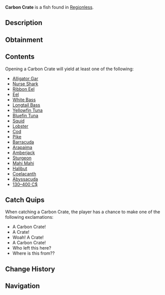 {{FishInfobox
|image          = Carbon Crate.png
|rarity         = Rare
|sea            = First Sea
|location       = [[Regionless]]
|sublocation    = 
|sources        = Fishing Rod
|radar_location = 
|xp             = 50
|weather        = 
|time           = 
|season         = 
|bait           = Magnet
|base_weight    = 16
|base_value     = 140
|weight_range   = 0
|base_chance    = 2
|base_resil     = 50
}}
'''Carbon Crate''' is a {{Rarity|Rare}} fish found in [[Regionless]].

== Description ==
{{Description|A large military grade crate, lost from some sort of commercial fishing boat. The date of it's disappearance is unknown. Therefore, finders keepers?- Opening it might give you an array of fish, bait, and money!|Bestiary Entry}}

== Obtainment ==
{{Description|Fallen off of a commercial fishing boat.|Bestiary Hint}}
{{Fish Availability|
Ancient Isle/Algae Hunt
Ancient Isle/Surrounding Ocean
Atlantis/Ancient Kraken Hunt
Atlantis/Ethereal Abyss
Atlantis/Kraken Hunt
Atlantis/Kraken Pool
Atlantis/Poseidon Temple
Atlantis/Sunken Depths
Atlantis/Surrounding Ocean
Atlantis/Zeus's Rod Room
FischFright/Frightful Pool
Forsaken Shores/Algae Hunt
Golden Tide
LEGO Pool/Studalodon Hunt
Lovestorm/Normal
Lovestorm/Supercharged
Megalodon Hunt/Eclipse and Weekend
Megalodon Hunt/Normal
Mushgrove Swamp
Mushgrove Swamp/Algae Hunt
Ocean/Deep Ocean
Ocean/Harvesters Spike
Ocean/Strange Whirlpool
Orca Migration/Ancient
Orca Migration/Normal
Snowcap Island/Algae Hunt
Snowcap Island/Surrounding Ocean
Sunstone Island/Crate Cave
Vertigo/Vertigos Dip
Whale Migration/Moby
Whale Migration/Normal
|top_rods      = 
Magnet Rod\226390.38\227143.04;
Leviathan's Fang Rod\96822.64\244765.04;
Trident Rod\93528.01\237596.73;
Firefly Rod\92605.48\165421.01;
Fast Rod\89269.89\160596.16;
Brick Built Rod\73306.18\131047.85;
Lucky Rod\76700.79\135843.41;
Free Spirit Rod\88928.8\225912.97;
Azure Of Lagoon\76156.48\194765.87;
Resourceful Rod\64809.35\149083.5;
Destiny Rod\67856.33\170932.86;
No-Life Rod\79662.07\192484.05;
Seraphic Rod\74913.97\181731.58;
Ethereal Prism Rod\73754.41\181036.33;
Rod Of The Forgotten Fang\70582.8\177856.44;
Challenger's Rod\70540.61\178183.61;
Rod Of The Exalted One\67284.72\170556.6;
Rod Of The Depths\65967.37\167582.21;
Zeus Rod\65518.06\167722.68;
Verdant Shear Rod\65169.61\165113.61;
Blazebringer Rod\63919.74\166387.8;
Volcanic Rod\61094.95\160923.32;
Depthseeker Rod\60895.96\160399.18;
Avalanche Rod\57083.42\144298.69;
Steady Rod\20460.32\52075.8
|recommended   = Magnet Rod
}}

== Contents ==
Opening a Carbon Crate will yield at least one of the following:
* [[Alligator Gar]]
* [[Nurse Shark]]
* [[Ribbon Eel]]
* [[Eel]]
* [[White Bass]]
* [[Longtail Bass]]
* [[Yellowfin Tuna]]
* [[Bluefin Tuna]]
* [[Squid]]
* [[Lobster]]
* [[Cod]]
* [[Pike]]
* [[Barracuda]]
* [[Arapaima]]
* [[Amberjack]]
* [[Sturgeon]]
* [[Mahi Mahi]]
* [[Halibut]]
* [[Coelacanth]]
* [[Abyssacuda]]
* [[130–400 C$]]

== Catch Quips ==
When catching a Carbon Crate, the player has a chance to make one of the following exclamations:
* A Carbon Crate!
* A Crate!
* Woah! A Crate!
* A Carbon Crate!
* Who left this here?
* Where is this from??

== Change History ==
{{Change History|{{subst:Current Version}}}}

== Navigation ==
{{Fish Navbox|Regionless}}